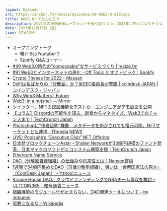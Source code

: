 ```yaml
---
layout: Episode
src: https://anchor.fm/resize/episodes/59-Web3-0-e1bl2go
title: Web3.0ってなんだろう
description: 2021年の仮想通貨ムーブメントを振り返りつつ、2022年に中心になりそうなWeb3.0やDAO(自律分散型組織)について話しました。
date: 2021年12月17日（金）
time: 97分13秒
---
```


- オープニングトーク
    - 朝ドラはYoutuber？
    - Spotify Q&Aコーナー
- [#49 Web3.0時代の“composable”なサービスづくり | resize.fm](https://resize.fm/ep/49-composable-services-in-web3)
- [#91 Web3とインターネットの進化 - Off Topic // オフトピック | Spotify](https://open.spotify.com/episode/7iD15CQ5bRRZgREMWYHxry)
- [Crypto Theses for 2022 - Messari](https://messari.io/pdf/messari-report-crypto-theses-for-2022.pdf)
- [DeFiは名ばかりの「分散型」か？米SEC委員長が警鐘 | coindesk JAPAN | コインデスク・ジャパン](https://www.coindeskjapan.com/120009/)
- [Why Web3 Matters | Future](https://future.a16z.com/why-web3-matters/)
- [Web3: in a nutshell — Mirror](https://eshita.mirror.xyz/H5bNIXATsWUv_QbbEz6lckYcgAa2rhXEPDRkecOlCOI)
- [ツイッター、NFTの認証機能をテストか　エンジニアがデモ画面を公開](https://coinpost.jp/?p=280874)
- [【コラム】Discordの可能性を知る。創業からマネタイズ、Web3でのチャンスまで | TechCrunch Japan](https://jp.techcrunch.com/2021/12/03/offtopic-discord/)
- [Photoshopに“作者証明”機能　メタデータを剥がされても復元可能、NFTマーケットとも連携 - ITmedia NEWS](https://www.itmedia.co.jp/news/articles/2110/28/news120.html)
- [LIVE: Poolsuite’s “Executive Club” NFT Offering](https://members.poolsuite.net/)
- [日本発ブロックチェーンAstar・Shiden Networkが33億円規模のファンド発表、日本マイクロソフトがエコシステム構築支援 | TechCrunch Japan](https://jp.techcrunch.com/2021/09/07/stake-technologies-astar-shiden-fund/)
- [Ethereum Name Service](https://ens.domains/ja/)
- [DAO（分散型自律組織）の仕組みや将来性とは｜Nansen寄稿](https://coinpost.jp/?p=292683)
- [1週間で54億円集めたDAO（自律分散型組織）、狙いは「合衆国憲法の原本」（CoinDesk Japan） - Yahoo!ニュース](https://news.yahoo.co.jp/articles/f41344f6beedc455521bd1107dbc7a2c1b85d27e)
- [Krause House DAO、クラウドファンディングでNBAチーム買収を検討 – ULTCOIN365 – 暗号通貨ニュース](https://ultcoin365.com/ja/krause-house-dao-considers-crowdfunding-nba-team-takeover/)
- [組織機能のモジュール化が止まらない、DAO関連ツールについて - by nobumei](https://nobumei.substack.com/p/dao-b9f)
- [邪悪になるな - Wikipedia](https://ja.wikipedia.org/wiki/%E9%82%AA%E6%82%AA%E3%81%AB%E3%81%AA%E3%82%8B%E3%81%AA)
